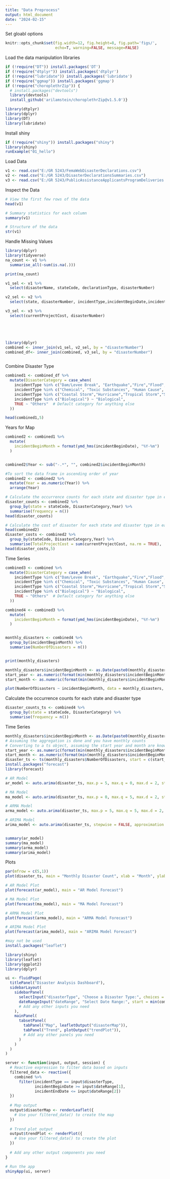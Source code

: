 ---
title: "Data Preprocess"
output: html_document
date: "2024-02-15"
---


Set gloabl options
```{r setup, include=FALSE}
knitr::opts_chunk$set(fig.width=12, fig.height=8, fig.path='figs/',
                      echo=T, warning=FALSE, message=FALSE)
```






Load the data manipulation libraries
```{r}
if (!require("DT")) install.packages('DT')
if (!require("dtplyr")) install.packages('dtplyr')
if (!require("lubridate")) install.packages('lubridate')
if (!require("ggmap")) install.packages('ggmap')
if (!require("choroplethrZip")) {
  # install.packages("devtools")
  library(devtools)
  install_github('arilamstein/choroplethrZip@v1.5.0')}

library(dtplyr)
library(dplyr)
library(DT)
library(lubridate)
```


Install shiny
```{r}
if (!require("shiny")) install.packages("shiny")
library(shiny)
runExample("01_hello")
```


Load Data

```{r read data}
v1 <- read.csv("E:/GR 5243/FemaWebDisasterDeclarations.csv")
v2 <- read.csv("E:/GR 5243/DisasterDeclarationsSummaries.csv")
v3 <- read.csv("E:/GR 5243/PublicAssistanceApplicantsProgramDeliveries.csv")

```

Inspect the Data
```{r}
# View the first few rows of the data
head(v1)

# Summary statistics for each column
summary(v1)

# Structure of the data
str(v1)
```


Handle Missing Values
```{r}
library(dplyr)
library(tidyverse)
na_count <- v1 %>%
  summarise_all(~sum(is.na(.)))

print(na_count)

v1_sel <- v1 %>%
  select(disasterName, stateCode, declarationType, disasterNumber)

v2_sel <- v2 %>% 
  select(state, disasterNumber, incidentType,incidentBeginDate,incidentEndDate, designatedArea)

v3_sel <- v3 %>% 
  select(currentProjectCost, disasterNumber)





library(dplyr)
combined <- inner_join(v1_sel, v2_sel, by = "disasterNumber")
combined_df<- inner_join(combined, v3_sel, by = "disasterNumber")



```


Combine Disaster Type
```{r}
combined1 <- combined_df %>%
  mutate(DisasterCategory = case_when(
    incidentType %in% c("Dam/Levee Break", "Earthquake","Fire","Flood", "Freezing", "Tsunami", "Volcanic Eruption", "Mud/Landslide", "Drought") ~ "Natural Disasters",
    incidentType %in% c("Chemical", "Toxic Substances", "Human Cause", "Terrorist") ~ "Human-caused Disasters",
    incidentType %in% c("Coastal Storm","Hurricane","Tropical Storm","Severe Storm", "Snowstorm", "Winter Storm", "Severe Ice Storm", "Tornado", "Typhoon") ~ "Severe Weather",
    incidentType %in% c("Biological") ~ "Biological",
    TRUE ~ "Others"  # Default category for anything else
  ))

head(combined1,5)
```

Years for Map
```{r}
combined2 <- combined1 %>%
  mutate(
    incidentBeginMonth = format(ymd_hms(incidentBeginDate), "%Y-%m")
  )


combined2$Year <- sub("-.*", "", combined2$incidentBeginMonth)

#To sort the data frame in ascending order of year
combined2 <- combined2 %>%
  mutate(Year = as.numeric(Year)) %>%
  arrange(Year)

# Calculate the occurrence counts for each state and disaster type in each year
disaster_counts <- combined2 %>%
  group_by(state = stateCode, DisasterCategory,Year) %>%
  summarise(frequency = n()) 
head(disaster_counts)

# Calculate the cost of disaster for each state and disaster type in each year
head(combined2)
disaster_costs <- combined2 %>%
  group_by(stateCode, DisasterCategory,Year) %>%
  summarise(TotalProjectCost = sum(currentProjectCost, na.rm = TRUE), .groups = "drop")
head(disaster_costs,5)
```


Time Series
```{r}
combined3 <- combined %>%
  mutate(DisasterCategory = case_when(
    incidentType %in% c("Dam/Levee Break", "Earthquake","Fire","Flood", "Freezing", "Tsunami", "Volcanic Eruption", "Mud/Landslide", "Drought") ~ "Natural Disasters",
    incidentType %in% c("Chemical", "Toxic Substances", "Human Cause", "Terrorist") ~ "Human-caused Disasters",
    incidentType %in% c("Coastal Storm","Hurricane","Tropical Storm","Severe Storm", "Snowstorm", "Winter Storm", "Severe Ice Storm", "Tornado", "Typhoon") ~ "Severe Weather",
    incidentType %in% c("Biological") ~ "Biological",
    TRUE ~ "Others"  # Default category for anything else
  ))

combined4 <- combined3 %>%
  mutate(
    incidentBeginMonth = format(ymd_hms(incidentBeginDate), "%Y-%m")
  )



```



```{r}
monthly_disasters <- combined4 %>%
  group_by(incidentBeginMonth) %>%
  summarise(NumberOfDisasters = n())


print(monthly_disasters)

monthly_disasters$incidentBeginMonth <- as.Date(paste0(monthly_disasters$incidentBeginMonth, "-01"))
start_year <- as.numeric(format(min(monthly_disasters$incidentBeginMonth), "%Y"))
start_month <- as.numeric(format(min(monthly_disasters$incidentBeginMonth), "%m"))

plot(NumberOfDisasters ~ incidentBeginMonth, data = monthly_disasters, type = "l")

```

Calculate the occurrence counts for each state and disaster type
```{r}
disaster_counts_ts <- combined4 %>%
  group_by(state = stateCode, DisasterCategory) %>%
  summarise(frequency = n())


```



Time Series
```{r}
monthly_disasters$incidentBeginMonth <- as.Date(paste0(monthly_disasters$incidentBeginMonth, "-01"))
# Assuming the aggregation is done and you have monthly counts
# Converting to a ts object, assuming the start year and month are known (e.g., 2023 and 6)
start_year <- as.numeric(format(min(monthly_disasters$incidentBeginMonth), "%Y"))
start_month <- as.numeric(format(min(monthly_disasters$incidentBeginMonth), "%m"))
disaster_ts <- ts(monthly_disasters$NumberOfDisasters, start = c(start_year, start_month), frequency = 12)
install.packages("forecast")
library(forecast)

# AR Model
ar_model <- auto.arima(disaster_ts, max.p = 5, max.q = 0, max.d = 2, stepwise = FALSE, approximation = FALSE)

# MA Model
ma_model <- auto.arima(disaster_ts, max.p = 0, max.q = 5, max.d = 2, stepwise = FALSE, approximation = FALSE)

# ARMA Model
arma_model <- auto.arima(disaster_ts, max.p = 5, max.q = 5, max.d = 2, stepwise = FALSE, approximation = FALSE)

# ARIMA Model
arima_model <- auto.arima(disaster_ts, stepwise = FALSE, approximation = FALSE)


summary(ar_model)
summary(ma_model)
summary(arma_model)
summary(arima_model)
```



Plots 
```{r}
par(mfrow = c(5,1))
plot(disaster_ts, main = "Monthly Disaster Count", xlab = "Month", ylab = "Disaster Count")

# AR Model Plot
plot(forecast(ar_model), main = "AR Model Forecast")

# MA Model Plot
plot(forecast(ma_model), main = "MA Model Forecast")

# ARMA Model Plot
plot(forecast(arma_model), main = "ARMA Model Forecast")

# ARIMA Model Plot
plot(forecast(arima_model), main = "ARIMA Model Forecast")
```

```{r}
#may not be used 
install.packages("leaflet")

library(shiny)
library(leaflet)
library(ggplot2)
library(dplyr)

ui <- fluidPage(
  titlePanel("Disaster Analysis Dashboard"),
  sidebarLayout(
    sidebarPanel(
      selectInput("disasterType", "Choose a Disaster Type:", choices = unique(combined$incidentType)),
      dateRangeInput("dateRange", "Select Date Range:", start = min(combined$incidentBeginDate), end = max(combined$incidentEndDate)),
      # Add any other inputs you need
    ),
    mainPanel(
      tabsetPanel(
        tabPanel("Map", leafletOutput("disasterMap")),
        tabPanel("Trend", plotOutput("trendPlot")),
        # Add any other panels you need
      )
    )
  )
)

server <- function(input, output, session) {
  # Reactive expression to filter data based on inputs
  filtered_data <- reactive({
    combined %>%
      filter(incidentType == input$disasterType,
             incidentBeginDate >= input$dateRange[1],
             incidentEndDate <= input$dateRange[2])
  })
  
  # Map output
  output$disasterMap <- renderLeaflet({
    # Use your filtered_data() to create the map
  })
  
  # Trend plot output
  output$trendPlot <- renderPlot({
    # Use your filtered_data() to create the plot
  })
  
  # Add any other output components you need
}

# Run the app
shinyApp(ui, server)
```

